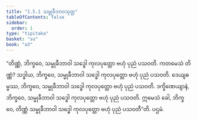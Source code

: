 ```yaml
---
title: "1.5.1 သမ္မုခီဘာဝသုတ္တ"
tableOfContents: false
sidebar:
  order: 1
type: "tipitaka"
basket: "su"
book: "a3"
---
```



<DynamicBreadcrumb />

<Division number="41" book="a3" e="ch" v="15" p="148">

<Paragraph number="273" book="a3">
“တိဏ္ဏံ, ဘိက္ခဝေ, သမ္မုခီဘာဝါ သဒ္ဓေါ ကုလပုတ္တော ဗဟုံ ပုညံ ပသဝတိ. ကတမေသံ တိဏ္ဏံ? သဒ္ဓါယ, ဘိက္ခဝေ, သမ္မုခီဘာဝါ သဒ္ဓေါ ကုလပုတ္တော ဗဟုံ ပုညံ ပသဝတိ. ဒေယျဓမ္မဿ, ဘိက္ခဝေ, သမ္မုခီဘာဝါ သဒ္ဓေါ ကုလပုတ္တော ဗဟုံ ပုညံ ပသဝတိ. ဒက္ခိဏေယျာနံ, ဘိက္ခဝေ, သမ္မုခီဘာဝါ သဒ္ဓေါ ကုလပုတ္တော ဗဟုံ ပုညံ ပသဝတိ. ဣမေသံ ခေါ, ဘိက္ခဝေ, တိဏ္ဏံ သမ္မုခီဘာဝါ သဒ္ဓေါ ကုလပုတ္တော ဗဟုံ ပုညံ ပသဝတီ”တိ.

</Paragraph>
</Division>

<Paragraph number="274" type="center" book="a3">
ပဌမံ.
</Paragraph>